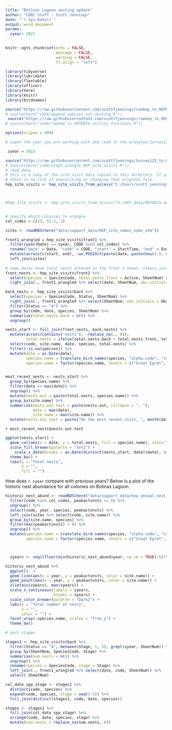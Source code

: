 ```yaml
---
title: "Bolinas Lagoon nesting update"
author: "CGRC Staff - Scott Jennings"
date: "`r Sys.Date()`"
output: word_document
params:
  zyear: 2021
---
```


```r
knitr::opts_chunk$set(echo = FALSE, 
                      message = FALSE, 
                      warning = FALSE,
                      ft.align = "left")


```


```r

library(tidyverse)
library(lubridate)
library(flextable)
library(officer)
library(here)
library(knitr)
library(birdnames)

source("https://raw.githubusercontent.com/scottfjennings/rawhep_to_HEPDATA/main/code/append_species_not_nesting.R")
# source(here("code/append_species_not_nesting.R"))
 source("https://raw.githubusercontent.com/scottfjennings/rawhep_to_HEPDATA/main/code/rawhep_to_HEPDATA_utility_functions.R")
# source(here("code/rawhep_to_HEPDATA_utility_functions.R"))

options(scipen = 999)


```

```r
# input the year you are working with and read in the wrangled Survey123 data

 zyear = 2023

source("https://raw.githubusercontent.com/scottfjennings/Survey123_to_HEPDATA/main/code/step1_wrangle_HEP_site_visits.R")
# source(here("code/step1_wrangle_HEP_site_visits.R"))
# read data
# this is a copy of the site_visit data copied to this directory. If you are working with access to the main version (i.e. S drive) then you can edit the path to point to that file
# there is no risk of overwriting or changing that original file.
hep_site_visits <- hep_site_visits_from_access("C:/Users/scott.jennings/OneDrive - Audubon Canyon Ranch/Projects/core_monitoring_research/HEP/HEP_data_work/HEP_data/HEP_site_visit_data.accdb")



#hep_site_visits <- hep_site_visits_from_access("V:/HEP_data/HEPDATA.accdb") # this is the path for Azure via remote desktop


# specify which colonies to wrangle
col_codes = c(53, 53.1, 1)

sites <- readRDS(here("data/support_data/HEP_site_names_nums_utm"))

```



```r

front1_wrangled = hep_site_visits$front1 %>% 
  filter(year(Date) == zyear, CODE %in% col_codes) %>% 
  rename("date" = Date, "code" = CODE, "start" = StartTime, "end" = EndTime) %>% 
  mutate(across(c(start, end), ~as.POSIXct(paste(date, paste(hour(.), minute(.), second(.), sep = ":"))))) %>% 
  left_join(sites)
  
# some dates have total nests entered in the front 2 sheet, others just have the individual-nest data on the back. need to compare and take whichever is greater 
front_nests <- hep_site_visits$front2 %>% 
  select(species = SpeciesCode, total.nests.front = Active, SheetNum) %>% 
  right_join(., front1_wrangled %>% select(date, SheetNum, obs.initials = ObsInitial, code, site.name)) # right_join here filters to just zyear

back_nests <- hep_site_visits$back %>% 
  select(species = SpeciesCode, Status, SheetNum) %>% 
  right_join(., front1_wrangled %>% select(SheetNum, obs.initials = ObsInitial, date, code, site.name)) %>% # right_join here filters to just zyear 
  filter(Status == "A") %>% 
  group_by(code, date, species, SheetNum) %>% 
  summarise(total.nests.back = n()) %>% 
  ungroup()

nests_start <- full_join(front_nests, back_nests) %>% 
  mutate(across(contains("nests"), ~replace_na(., 0)),
         total.nests = ifelse(total.nests.back < total.nests.front, total.nests.front, total.nests.back)) %>% 
  select(code, site.name, date, species, total.nests) %>% 
  filter(!is.na(species)) %>% 
  mutate(date = as.Date(date),
         species.name = translate_bird_names(species, "alpha.code", "common.name"),
         species.name = factor(species.name, levels = c("Great Egret", "Great Blue Heron", "Double-crested Cormorant")))


most_recent_nests <- nests_start %>% 
  group_by(species.name) %>% 
  filter(date == max(date)) %>% 
  ungroup() %>% 
  mutate(nests.out = paste(total.nests, species.name)) %>%
  group_by(site.name) %>% 
  summarise(nests.out.text = paste(nests.out, collapse = ", "),
            date = max(date),
            site.name = max(site.name)) %>% 
  mutate(nests.out.text = paste("On the most recent visit, ", month(date, label = TRUE, abbr = TRUE), " ", day(date), ", there were ", nests.out.text, " nests at the ", site.name, " Colony.", sep = ""))

```

`r most_recent_nests$nests.out.text`

```r

ggplot(nests_start) +
  geom_col(aes(x = date, y = total.nests, fill = species.name), stat="identity", width=1, position = "dodge") +
  scale_fill_brewer(palette = "Set1") +
    scale_x_date(breaks = as.Date(distinct(nests_start, date)$date), date_labels = "%b %d") +
  theme_bw() +
  labs(y = "Total nests",
       x = "",
       fill = "")


```

How does `r zyear` compare with previous years? Below is a plot of the historic nest abundance for all colonies on Bolinas Lagoon.    

```r
historic_nest_abund <- readRDS(here("data/support_data/hep_annual_nest_abundance")) %>% 
  filter(code %in% col_codes, peakactvnsts >= 0) %>% 
  ungroup() %>% 
  select(code, year, species, peakactvnsts) %>% 
  left_join(sites %>% select(code, site.name)) %>% 
  group_by(site.name, species) %>% 
  filter(max(peakactvnsts) > 0) %>% 
  ungroup() %>% 
  mutate(species.name = translate_bird_names(species, "alpha.code", "common.name"),
         species.name = factor(species.name, levels = c("Great Egret", "Great Blue Heron", "Snowy Egret", "Double-crested Cormorant")))



  zyears <- seq((floor(min(historic_nest_abund$year, na.rm = TRUE)/5)*5), (ceiling(zyear/5)*5), by = 5)

historic_nest_abund %>%  
  ggplot()  +
  geom_line(aes(x = year, y = peakactvnsts, color = site.name)) +
  geom_point(aes(x = year, y = peakactvnsts, color = site.name)) +
  xlim(min(zyears), max(zyears)) +
  scale_x_continuous(labels = zyears, 
                     breaks = zyears) +
  scale_color_brewer(palette = "Dark2") +
  labs(y = "Total number of nests",
       x = "",
       color = "") +
  facet_wrap(~species.name, scales = "free_y") + 
  theme_bw()

```




```r
# nest stages

stages1 <- hep_site_visits$back %>% 
  filter(Status == "A", between(Stage, 1, 5), grepl(zyear, SheetNum)) %>% 
  group_by(SheetNum, SpeciesCode, Stage) %>% 
  summarise(num.nests = n()) %>% 
  ungroup() %>% 
  rename(species = SpeciesCode, stage = Stage) %>% 
  left_join(., front1_wrangled %>% select(date, code, SheetNum)) %>% 
  select(-SheetNum)

col_date_spp_stage <- stages1 %>% 
  distinct(code, species) %>% 
  expand(code, species, stage = seq(1:5)) %>% 
  full_join(distinct(stages1, code, date, species))

stages <- stages1 %>% 
  full_join(col_date_spp_stage) %>% 
  arrange(code, date, species, stage) %>% 
  mutate(num.nests = replace_na(num.nests, 0))



```

